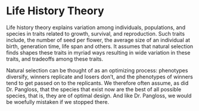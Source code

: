 # Life History Theory {#lht}

Life history theory explains variation among individuals, populations, and species in traits related to growth, survival, and reproduction. Such traits include, the number of seed per flower, the average size of an individual at birth, generation time, life span and others. It assumes that natural selection finds shapes these traits in myriad ways resulting in wide variation in these traits, and tradeoffs among these traits.

Natural selection can be thought of as an optimizing process: phenotypes diversify, winners replicate and losers don't, and the phenotypes of winners tend to get passed on to the replicants. We therefore often assume, as did Dr. Pangloss, that the species that exist now are the best of all possible species, that is, they are of optimal design. And like Dr. Pangloss, we would be woefully mistaken if we stopped there. 
